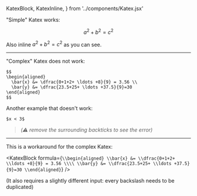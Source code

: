   KatexBlock,
  KatexInline,
} from '../components/Katex.jsx'

"Simple" Katex works:

$$
  a^2 + b^2 = c^2
$$

Also inline $a^2 + b^2 = c^2$ as you can see.

---

"Complex" Katex does not work:

```
$$
\begin{aligned}
  \bar{x} &= \dfrac{0+1+2+ \ldots +8}{9} = 3.56 \\
  \bar{y} &= \dfrac{23.5+25+ \ldots +37.5}{9}=30
\end{aligned}
$$
```

Another example that doesn't work:

```
$x < 3$
```

> _(⚠️ remove the surrounding backticks to see the error)_

---

This is a workaround for the complex Katex:

<KatexBlock
  formula={`
    \\begin{aligned}
      \\bar{x} &= \\dfrac{0+1+2+ \\ldots +8}{9} = 3.56 \\\\
      \\bar{y} &= \\dfrac{23.5+25+ \\ldots +37.5}{9}=30
    \\end{aligned}
  `}
/>

(It also requires a slightly different input: every backslash needs to be duplicated)

<KatexInline
  formula='x < 3'
/>
